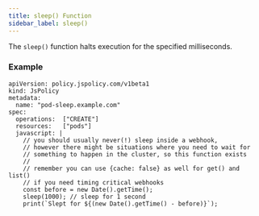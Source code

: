 ```yaml
---
title: sleep() Function
sidebar_label: sleep()
---
```


The `sleep()` function halts execution for the specified milliseconds.

### Example

```
apiVersion: policy.jspolicy.com/v1beta1
kind: JsPolicy
metadata:
  name: "pod-sleep.example.com"
spec:
  operations:  ["CREATE"]
  resources:   ["pods"]
  javascript: |
    // you should usually never(!) sleep inside a webhook,
    // however there might be situations where you need to wait for
    // something to happen in the cluster, so this function exists
    //
    // remember you can use {cache: false} as well for get() and list()
    // if you need timing critical webhooks
    const before = new Date().getTime();
    sleep(1000); // sleep for 1 second
    print(`Slept for ${(new Date().getTime() - before)}`);
```
